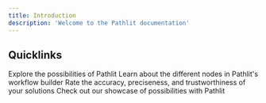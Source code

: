 ```yaml
---
title: Introduction
description: 'Welcome to the Pathlit documentation'
---
```


## Quicklinks

<CardGroup cols={2}>
  <Card
    title="New to Generative AI?"
    icon="robot"
    href="https://mintlify.com/docs/settings/global"
  >
    Explore the possibilities of Pathlit
  </Card>
  <Card
    title="Nodes"
    icon="shapes"
    href="https://mintlify.com/docs/api-playground/openapi"
  >
    Learn about the different nodes in Pathlit's workflow builder
  </Card>
  <Card
    title="Evaluation"
    icon="vial-circle-check"
    href="https://mintlify.com/docs/components/accordion"
  >
    Rate the accuracy, preciseness, and trustworthiness of your solutions
  </Card>
  <Card
    title="Get Inspiration"
    icon="stars"
    href="https://mintlify.com/customers"
  >
    Check out our showcase of possibilities with Pathlit
  </Card>
</CardGroup>
